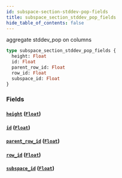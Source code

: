 ```yaml
---
id: subspace-section-stddev-pop-fields
title: subspace_section_stddev_pop_fields
hide_table_of_contents: false
---
```


aggregate stddev_pop on columns

```graphql
type subspace_section_stddev_pop_fields {
  height: Float
  id: Float
  parent_row_id: Float
  row_id: Float
  subspace_id: Float
}
```

### Fields

#### [`height`](#) ([`Float`](/07-graphql/scalars/float))

#### [`id`](#) ([`Float`](/07-graphql/scalars/float))

#### [`parent_row_id`](#) ([`Float`](/07-graphql/scalars/float))

#### [`row_id`](#) ([`Float`](/07-graphql/scalars/float))

#### [`subspace_id`](#) ([`Float`](/07-graphql/scalars/float))
